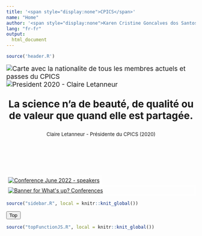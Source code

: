 ```yaml
---
title: '<span style="display:none">CPICS</span>'
name: "Home"
author: '<span style="display:none">Karen Cristine Goncalves dos Santos</span>'
lang: "fr-fr"
output: 
  html_document
---
```


<head>
<meta charset="utf-8">
<link rel="alternate" hreflang="en-us" href="../en/index.html">

```r
source('header.R')
```


<div class="row mx-0 no-gutters">


<div class="col-md-9 resize">
<div class="row mx-0 no-gutters">

<div class="col-md-12 px-0 text" style="font-size: 1.25em; position: relative;"> 
<img src="./images/comite photos/Cpicsmap.webp" alt="Carte avec la nationalite de tous les membres actuels et passes du CPICS">
<br>
<!--<img class="quote" src="./images/logos/quote_mark.svg" alt="quotes">-->
<img src="./images/comite photos/President-2020_Claire.webp" alt="President 2020 - Claire Letanneur" class="avatar">
<div class="resize1">
<section>
<p style="text-align: center; font-size: 1.5em; font-weight: bold">La science n'a de beauté, de qualité ou de valeur que quand elle est partagée.</p>

<p style="text-align: center;font-size: 0.75em">Claire Letanneur - Présidente du CPICS (2020)</p>

</section>
</div>
</div>    
    
<div class="col-md-12" style="padding: 2em 0em">&nbsp;</div> 
<div class="col-md-12" >
<a href="./wup_june2022.html"><img style="border-width: 5px; border-style: solid; border-color: rgba(255, 255, 255, 0.7);" src="./images/whats up 2022/speakers.jpg" alt="Conference June 2022 - speakers">
<a href="./wup_june2022.html"><img style="display: block; position: static; border-width: 5px; border-style: solid; border-color: rgba(255, 255, 255, 0.7);" src="./images/whats up 2020/whatsup_conferences_fr.webp" alt="Banner for What's up? Conferences" class="center"></a>
</div>   
  </div>    

</div> 

<section class="col-md-3">

```r
source("sidebar.R", local = knitr::knit_global())

```
</section> 

<button onclick="topFunction()" id="myBtn" title="Go to top">Top</button>
```r
source("topFunctionJS.R", local = knitr::knit_global())

```
</div>
</main>
